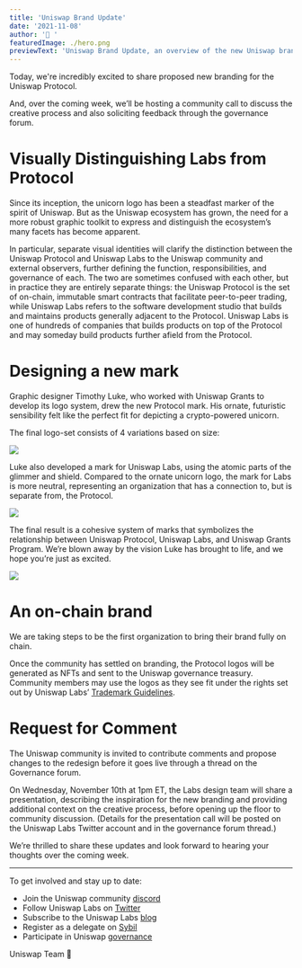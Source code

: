 ```yaml
---
title: 'Uniswap Brand Update'
date: '2021-11-08'
author: '🦄 '
featuredImage: ./hero.png
previewText: 'Uniswap Brand Update, an overview of the new Uniswap brand.'
---
```


Today, we're incredibly excited to share proposed new branding for the Uniswap Protocol.

And, over the coming week, we’ll be hosting a community call to discuss the creative process and also soliciting feedback through the governance forum.

# Visually Distinguishing Labs from Protocol

Since its inception, the unicorn logo has been a steadfast marker of the spirit of Uniswap. But as the Uniswap ecosystem has grown, the need for a more robust graphic toolkit to express and distinguish the ecosystem’s many facets has become apparent.

In particular, separate visual identities will clarify the distinction between the Uniswap Protocol and Uniswap Labs to the Uniswap community and external observers, further defining the function, responsibilities, and governance of each. The two are sometimes confused with each other, but in practice they are entirely separate things: the Uniswap Protocol is the set of on-chain, immutable smart contracts that facilitate peer-to-peer trading, while Uniswap Labs refers to the software development studio that builds and maintains products generally adjacent to the Protocol. Uniswap Labs is one of hundreds of companies that builds products on top of the Protocol and may someday build products further afield from the Protocol.

# Designing a new mark

Graphic designer Timothy Luke, who worked with Uniswap Grants to develop its logo system, drew the new Protocol mark. His ornate, futuristic sensibility felt like the perfect fit for depicting a crypto-powered unicorn.

The final logo-set consists of 4 variations based on size:

![](./protocol.png)

Luke also developed a mark for Uniswap Labs, using the atomic parts of the glimmer and shield. Compared to the ornate unicorn logo, the mark for Labs is more neutral, representing an organization that has a connection to, but is separate from, the Protocol.

![](./labs.png)

The final result is a cohesive system of marks that symbolizes the relationship between Uniswap Protocol, Uniswap Labs, and Uniswap Grants Program. We’re blown away by the vision Luke has brought to life, and we hope you’re just as excited.

![](./family.png)

# An on-chain brand

We are taking steps to be the first organization to bring their brand fully on chain.

Once the community has settled on branding, the Protocol logos will be generated as NFTs and sent to the Uniswap governance treasury. Community members may use the logos as they see fit under the rights set out by Uniswap Labs’ [Trademark Guidelines](https://uniswap.org/trademarks/).

# Request for Comment

The Uniswap community is invited to contribute comments and propose changes to the redesign before it goes live through a thread on the Governance forum.

On Wednesday, November 10th at 1pm ET, the Labs design team will share a presentation, describing the inspiration for the new branding and providing additional context on the creative process, before opening up the floor to community discussion. (Details for the presentation call will be posted on the Uniswap Labs Twitter account and in the governance forum thread.)

We’re thrilled to share these updates and look forward to hearing your thoughts over the coming week.

---

To get involved and stay up to date:

- Join the Uniswap community [discord](https://discord.com/invite/FCfyBSbCU5)
- Follow Uniswap Labs on [Twitter](https://twitter.com/Uniswap)
- Subscribe to the Uniswap Labs [blog](https://uniswap.org/rss.xml)
- Register as a delegate on [Sybil](https://sybil.org/#/delegates/uniswap)
- Participate in Uniswap [governance](https://gov.uniswap.org/)

Uniswap Team
🦄
